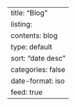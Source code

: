---
title: "Blog"
listing: 
  contents: blog
  type: default
  sort: "date desc"
  categories: false 
  date-format: iso
  feed: true
---